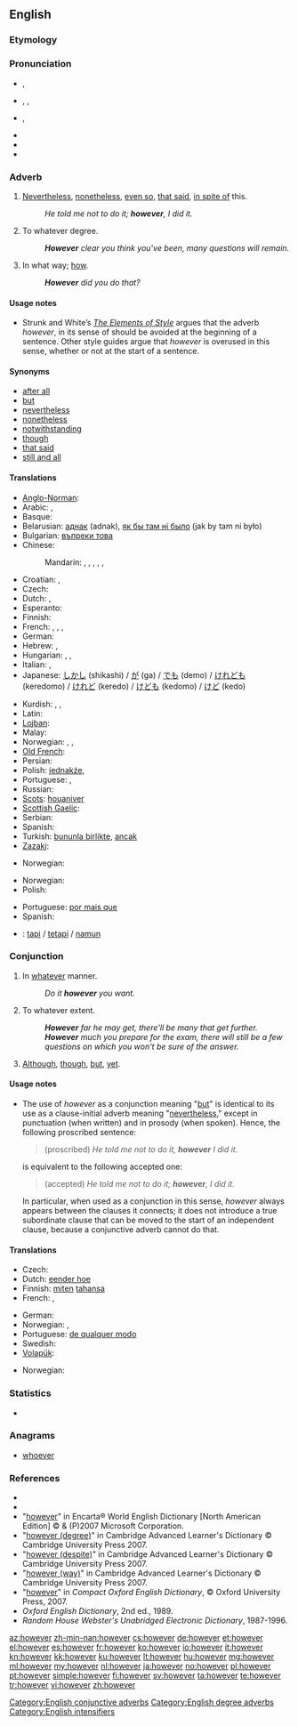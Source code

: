==English==

===Etymology===
{{etyl|enm|en}} {{compound|how|ever|lang=-}}

===Pronunciation===
* {{a|RP}} {{IPA|/hɑʊˈɛvə/}}, {{X-SAMPA|/haU"Ev@/}}
* {{a|US}} {{enPR|houĕvʹər}}, {{IPA|/haʊˈɛvɚ/}}, {{X-SAMPA|/haU'Ev@`/}}
* {{a|NY}} {{IPA|/hɑwɛvə/}}, {{X-SAMPA|/hAwEv@/}}
* {{audio|en-us-however.ogg|Audio (US)}}
* {{rhymes|ɛvə(r)}}
* {{hyphenation|how|ev|er}}

===Adverb===
{{en-adv|-}}

# {{context|conjunctive}} [[nevertheless|Nevertheless]], [[nonetheless]], [[even so]], [[that said]], [[in spite of]] this.
#: ''He told me not to do it; '''however''', I did it.''
# {{context|degree}} To whatever degree.
#: '''''However''' clear you think you've been, many questions will remain.''
# {{chiefly|British|as an intensified form in interrogatives}} In what way; [[how]].
#: '''''However''' did you do that?''

====Usage notes====
{{unreferenced}}
* {{sense|nevertheless}} Strunk and White’s ''[[w:The Elements of Style|The Elements of Style]]'' argues that the adverb ''however'', in its sense of {{term|nevertheless|lang=en}} should be avoided at the beginning of a sentence. Other style guides<!-- Which ones? --> argue that ''however'' is overused in this sense, whether or not at the start of a sentence.

====Synonyms====
{{checksyns}}
* [[after all]]
* [[but]]
* [[nevertheless]]
* [[nonetheless]]
* [[notwithstanding]]
* [[though]]
* [[that said]]
* [[still and all]]

====Translations====
{{trans-top|nevertheless}}
* [[Anglo-Norman]]: {{tø|xno|nepurquant}}
* Arabic: {{t|ar|لكن|tr=laakin(na)}}, {{t|ar|ولكن|tr=wa-laakin(na)}}
* Basque: {{t|eu|haatik}}
* Belarusian: [[аднак]] (adnak), [[як бы там ні было]] (jak by tam ni było)
* Bulgarian: [[въпреки това]]
* Chinese:
*: Mandarin: {{t-|cmn|但是|tr=dànshì|sc=Hani}}, {{t-|cmn|可是|tr=kěshì|sc=Hani}}, {{t-|cmn|不過|sc=Hani}}, {{t-|cmn|不过|tr=búguò|sc=Hani}}, {{t-|cmn|卻|sc=Hani}}, {{t-|cmn|却|tr=què|sc=Hani}}
* Croatian: {{t|hr|usprkos tome}}, {{t|hr|međutim}}
* Czech: {{t+|cs|nicméně}}
* Dutch: {{t+|nl|daarentegen}}, {{t+|nl|echter}}
* Esperanto: {{t-|eo|kontraŭe|xs=Esperanto}}
* Finnish: {{t+|fi|kuitenkin}}
* French: {{t+|fr|cependant}}, {{t+|fr|pourtant}}, {{t+|fr|néanmoins}}, {{t+|fr|toutefois}}
* German: {{t+|de|jedoch}}
* Hebrew: {{t|he|אף על פי כן}}, {{t|he|למרות זאת}}
* Hungarian: {{t+|hu|mégis}}, {{t+|hu|viszont}}, {{t+|hu|azonban}}
* Italian: {{t+|it|però}}, {{t+|it|nonostante}}
* Japanese: [[しかし]] (shikashi) / [[が]] (ga) / [[でも]] (demo) / [[けれども]] (keredomo) / [[けれど]] (keredo) / [[けども]] (kedomo) / [[けど]] (kedo)
{{trans-mid}}
* Kurdish: {{t|ku|her wiha|sc=ku-Arab}}, {{t|ku|dîsa jî|sc=ku-Arab}}, {{t|ku|lê|sc=ku-Arab}}
* Latin: {{t|la|tandem}}
* [[Lojban]]: {{t|jbo|ku'i}}
* Malay: {{t|ms|walau bagaimana}}
* Norwegian: {{t+|no|men}}, {{t|no|imidlertid}}, {{t|no|ikke desto mindre}}
* [[Old French]]: {{tø|fro|nepourquant}}
* Persian: {{t|fa|اما|tr=ammâ|sc=fa-Arab}}
* Polish: [[jednakże]], {{t+|pl|jednak}}
* Portuguese: {{t+|pt|no entanto}}, {{t+|pt|entretanto}}
* Russian: {{t+|ru|однако|tr=odnáko}}
* [[Scots]]: [[houaniver]]
* [[Scottish Gaelic]]: {{t-|gd|ge-tà|xs=Scottish Gaelic}}
* Serbian: {{t-|sr|međutim}}
* Spanish: {{t-|es|sin embargo}}
* Turkish: [[bununla birlikte]], [[ancak]]
* [[Zazaki]]: {{tø|zza|labelê}}
{{trans-bottom}}

{{trans-top|to what degree}}
* Norwegian: {{t|no|uansett hvor/hvor mye}}
{{trans-mid}}
{{trans-bottom}}

{{trans-top|intensifier: in what way}}
* Norwegian: {{t|no|hvordan i all verden}}
* Polish: {{t|pl|jakkolwiek}}
{{trans-mid}}
* Portuguese: [[por mais que]]
* Spanish: {{t|es|por más que}}
{{trans-bottom}}

{{checktrans-top}}
* {{ttbc|id}}: [[tapi]] / [[tetapi]] / [[namun]]
{{trans-mid}}
{{trans-bottom}}

===Conjunction===
{{en-con}}

# In [[whatever]] manner.
#: ''Do it '''however''' you want.''
# To whatever extent.
#: '''''However''' far he may get, there'll be many that get further.''
#: '''''However''' much you prepare for the exam, there will still be a few questions on which you won't be sure of the answer.''
# {{proscribed}} [[although|Although]], [[though]], [[but]], [[yet]].

====Usage notes====
* <p style="margin-top:0;margin-bottom:0">{{sense|although}} The use of ''however'' as a conjunction meaning "[[but]]" is identical to its use as a clause-initial adverb meaning "[[nevertheless]]," except in punctuation (when written) and in prosody (when spoken). Hence, the following proscribed sentence:</p><blockquote style="margin-top:0;margin-bottom:0"><p style="margin-top:0;margin-bottom:0">(proscribed) ''He told me not to do it, '''however''' I did it.''</p></blockquote><p style="margin-top:0;margin-bottom:0">is equivalent to the following accepted one:</p><blockquote style="margin-top:0;margin-bottom:0"><p style="margin-top:0;margin-bottom:0">(accepted) ''He told me not to do it; '''however''', I did it.''</p></blockquote><p style="margin-top:0;margin-bottom:0">In particular, when used as a conjunction in this sense, ''however'' always appears between the clauses it connects; it does not introduce a true subordinate clause that can be moved to the start of an independent clause, because a conjunctive adverb cannot do that.</p>

====Translations====
{{trans-top|in whatever manner}}
* Czech: {{t|cs|jakkoli}}
* Dutch: [[eender hoe]]
* Finnish: [[miten]] [[tahansa]]
* French: {{t|fr|de quelque manière que ce soit}}, {{t|fr|quelle que soit ma/ta/sa/notre/votre/leur manière}}
{{trans-mid}}
* German: {{t|de|wie auch immer}}
* Norwegian: {{t|no|på den måten}}, {{t|no|på hvilken måte}}
* Portuguese: [[de qualquer modo]]
* Swedish: {{t+|sv|hur som helst}}
* [[Volapük]]: {{t|vo|ye}}
{{trans-bottom}}
{{trans-top|to whatever extent}}
* Norwegian: {{t|no|uansett hvor}}
{{trans-mid}}
{{trans-bottom}}

===Statistics===
* {{rank|father|nor|moment|227|however|enough|quite|brought}}

===Anagrams===
* [[whoever]]

===References===
* {{R:Webster 1913|however}}
* {{R:Dictionary.com|however}}
* "[http://encarta.msn.com/dictionary_/however.html however]" in Encarta® World English Dictionary [North American Edition] © & (P)2007 Microsoft Corporation.
* "[http://dictionary.cambridge.org/define.asp?key=38295&dict=CALD however (degree)]" in Cambridge Advanced Learner's Dictionary © Cambridge University Press 2007.
* "[http://dictionary.cambridge.org/define.asp?key=38298&dict=CALD however (despite)]" in Cambridge Advanced Learner's Dictionary © Cambridge University Press 2007.
* "[http://dictionary.cambridge.org/define.asp?key=38296&dict=CALD however (way)]" in Cambridge Advanced Learner's Dictionary © Cambridge University Press 2007.
* "[http://www.askoxford.com/concise_oed/however?view=uk however]" in ''Compact Oxford English Dictionary'', © Oxford University Press, 2007.
* ''Oxford English Dictionary'', 2nd ed., 1989.
* ''Random House Webster's Unabridged Electronic Dictionary'', 1987-1996.

[[Category:English conjunctive adverbs]]
[[Category:English degree adverbs]]
[[Category:English intensifiers]]

[[az:however]]
[[zh-min-nan:however]]
[[cs:however]]
[[de:however]]
[[et:however]]
[[el:however]]
[[es:however]]
[[fr:however]]
[[ko:however]]
[[io:however]]
[[it:however]]
[[kn:however]]
[[kk:however]]
[[ku:however]]
[[lt:however]]
[[hu:however]]
[[mg:however]]
[[ml:however]]
[[my:however]]
[[nl:however]]
[[ja:however]]
[[no:however]]
[[pl:however]]
[[pt:however]]
[[simple:however]]
[[fi:however]]
[[sv:however]]
[[ta:however]]
[[te:however]]
[[tr:however]]
[[vi:however]]
[[zh:however]]
